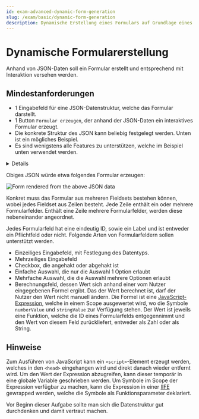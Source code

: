 ```yaml
---
id: exam-advanced-dynamic-form-generation
slug: /exam/basic/dynamic-form-generation
description: Dynamische Erstellung eines Formulars auf Grundlage eines Datenmodells
---
```


# Dynamische Formularerstellung

Anhand von JSON-Daten soll ein Formular erstellt und entsprechend mit Interaktion
versehen werden.

## Mindestanforderungen

* 1 Eingabefeld für eine JSON-Datenstruktur, welche das Formular darstellt.
* 1 Button `Formular erzeugen`, der anhand der JSON-Daten ein interaktives Formular
  erzeugt.
* Die konkrete Struktur des JSON kann beliebig festgelegt werden. Unten ist ein
  mögliches Beispiel.
* Es sind wenigstens alle Features zu unterstützen, welche im Beispiel unten
  verwendet werden.

<details>
```json
{
  "title": "Antragsformular",
  "action": "https://example.com/submit",
  "method": "post",
  "fieldsets": [
    {
      "legend": "Kontaktdaten",
      "rows": [
        {
          "fields": [
            {
              "id": "kontakt_vor",
              "type": "text",
              "required": true,
              "label": "Vorname",
              "datatype": "text"
            },
            {
              "id": "kontakt_nach",
              "type": "text",
              "required": true,
              "label": "Nachname",
              "datatype": "text"
            }
          ]
        },
        {
          "fields": [
            {
              "id": "kontakt_name",
              "type": "computed",
              "label": "Name",
              "formula": "stringValue(\"kontakt_nach\") + \", \" + stringValue(\"kontakt_vor\")"
            }
          ]
        },
        {
          "fields": [
            {
              "id": "kontakt_mail",
              "type": "text",
              "required": true,
              "label": "E-Mail",
              "datatype": "email"
            }
          ]
        }
      ]
    },
    {
      "legend": "Interessen",
      "rows": [
        {
          "fields": [
            {
              "id": "interessen_eier",
              "type": "single_select",
              "required": true,
              "label": "Eierkuchen-Belag",
              "options": [
                {"name": "Apfelmus", "value": "am"},
                {"name": "Honig", "value": "h"},
                {"name": "Nougat", "value": "ng"}
              ]
            }
          ]
        },
        {
          "fields": [
            {
              "id": "interessen_hobbies",
              "type": "multi_select",
              "required": true,
              "label": "Hobbies",
              "options": [
                {"name": "Lesen", "value": "l"},
                {"name": "Schwimmen", "value": "s"},
                {"name": "Radfahren", "value": "rf"}
              ]
            }
          ]
        }
      ]
    },
    {
      "legend": "Einkommen",
      "rows": [
        {
          "fields": [
            {
              "id": "einkommen_haupt",
              "type": "text",
              "required": true,
              "label": "Haupteinkommen (Euro)",
              "datatype": "number",
              "min": 0,
              "max": 10000
            }
          ]
        },
        {
          "fields": [
            {
              "id": "einkommen_neben",
              "type": "text",
              "required": true,
              "label": "Nebeneinkommen (Euro)",
              "datatype": "number",
              "min": 0,
              "max": 10000
            }
          ]
        },
        {
          "fields": [
            {
              "id": "einkommen_gesamt",
              "type": "computed",
              "label": "Gesamteinkommen",
              "formula": "numberValue(\"einkommen_haupt\") + numberValue(\"einkommen_neben\")"
            }
          ]
        }
      ]
    },
    {
      "legend": "Weiteres",
      "rows": [
        {
          "fields": [
            {
              "id": "weiteres_anmerkungen",
              "type": "textarea",
              "required": false,
              "label": "Weitere Anmerkungen"
            }
          ]
        },
        {
          "fields": [
            {
              "id": "weiteres_agb",
              "type": "checkbox",
              "required": true,
              "label": "Ich stimme der Verarbeitung meiner Daten zu"
            }
          ]
        }
      ]
    }
  ]
}
```
</details>

Obiges JSON würde etwa folgendes Formular erzeugen:

![Form rendered from the above JSON data](/img/exam/dynamic-form.png)

Konkret muss das Formular aus mehreren Fieldsets bestehen können, wobei jedes
Fieldset aus Zeilen besteht. Jede Zeile enthält ein oder mehrere Formularfelder.
Enthält eine Zeile mehrere Formularfelder, werden diese nebeneinander angeordnet.

Jedes Formularfeld hat eine eindeutig ID, sowie ein Label und ist entweder ein Pflichtfeld oder nicht.
Folgende Arten von Formularfeldern sollen unterstützt werden. 

* Einzeiliges Eingabefeld, mit Festlegung des Datentyps.
* Mehrzeiliges Eingabefeld
* Checkbox, die angehakt oder abgehakt ist
* Einfache Auswahl, die nur die Auswahl 1 Option erlaubt
* Mehrfache Auswahl, die die Auswahl mehrere Optionen erlaubt
* Berechnungsfeld, dessen Wert sich anhand einer vom Nutzer eingegebenen Formel
  ergibt. Das der Wert berechnet ist, darf der Nutzer den Wert nicht manuell
  ändern. Die Formel ist eine [JavaScript-Expression](https://en.wikipedia.org/wiki/Expression_(computer_science)),
  welche in einem Scope ausgewertet wird, wo die Symbole `numberValue` und `stringValue`
  zur Verfügung stehen. Der Wert ist jeweils eine Funktion, welche die ID eines
  Formularfelds entgegennimmt und den Wert von diesem Feld zurückliefert, entweder
  als Zahl oder als String. 

## Hinweise

Zum Ausführen von JavaScript kann ein `<script>`-Element erzeugt werden,
welches in den `<head>` eingehangen wird und direkt danach wieder entfernt wird.
Um den Wert der Expression abzugreifen, kann dieser temporär in eine globale
Variable geschrieben werden. Um Symbole im Scope der Expression verfügbar zu
machen, kann die Expression in einer [IIFE](https://developer.mozilla.org/en-US/docs/Glossary/IIFE)
gewrapped werden, welche die Symbole als Funktionsparameter deklariert. 

Vor Beginn dieser Aufgabe sollte man sich die Datenstruktur gut durchdenken
und damit vertraut machen.